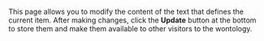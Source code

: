 <!-- Copyright (c)  2011  Glen E. Ivey
     Permission is granted to copy, distribute and/or modify this document
     under the terms of the GNU Free Documentation License, Version 1.3;
     with no Invariant Sections, no Front-Cover Texts, and no Back-Cover Texts.
     A copy of the license is in the file COPYING.DOCUMENTATION
  -->
This page allows you to modify the content of the text that defines the current item.  After making changes, click the '''Update''' button at the bottom to store them and make them available to other visitors to the wontology.
